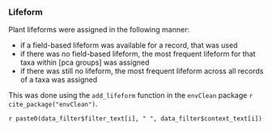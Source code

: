 ### Lifeform

Plant lifeforms were assigned in the following manner:

* if a field-based lifeform was available for a record, that was used
* if there was no field-based lifeform, the most frequent lifeform for that taxa within [pca groups] was assigned
* if there was still no lifeform, the most frequent lifeform across all records of a taxa was assigned

This was done using the `add_lifeform` function in the `envClean` package `r cite_package("envClean")`.

`r paste0(data_filter$filter_text[i], " ", data_filter$context_text[i])`

<br>
